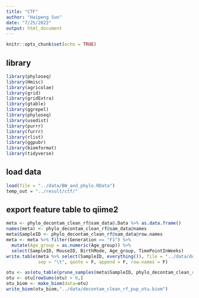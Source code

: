 ```yaml
---
title: "CTF"
author: "Haipeng Sun"
date: "7/25/2022"
output: html_document
---
```


```r
knitr::opts_chunk$set(echo = TRUE)
```

## library
```r
library(phyloseq)
library(Hmisc)
library(agricolae)
library(grid)
library(gridExtra)
library(gtable)
library(ggrepel)
library(phyloseq)
library(usedist)
library(purrr)
library(furrr)
library(rlist)
library(ggpubr)
library(biomformat)
library(tidyverse)
```

## load data
```r
load(file = "../data/BW_and_phylo.RData")
temp_out = "../result/ctf/"
```

## export feature table to qiime2
```r
meta <- phylo_decontam_clean_rf@sam_data@.Data %>% as.data.frame()
names(meta) <- phylo_decontam_clean_rf@sam_data@names
meta$SampleID <- phylo_decontam_clean_rf@sam_data@row.names 
meta <- meta %>% filter(Generation == "F1") %>% 
  mutate(Age_group = as.numeric(Age_group)) %>% 
  select(SampleID, MouseID, BirthMode, Age_group, TimePointInWeeks)
write.table(meta %>% select(SampleID, everything()), file = "../data/decontam_clean_rf_pup.txt", 
            sep = "\t", quote = F, append = F, row.names = F)

otu <- as(otu_table(prune_samples(meta$SampleID, phylo_decontam_clean_rf)), "matrix")
otu <- otu[rowSums(otu) > 0,]
otu_biom <- make_biom(data=otu)
write_biom(otu_biom,"../data/decontam_clean_rf_pup_otu.biom")











```

